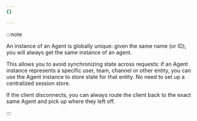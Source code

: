 ```yaml
---
{}

---
```


:::note

An instance of an Agent is globally unique: given the same name (or ID), you will always get the same instance of an agent.

This allows you to avoid synchronizing state across requests: if an Agent instance represents a specific user, team, channel or other entity, you can use the Agent instance to store state for that entity. No need to set up a centralized session store.

If the client disconnects, you can always route the client back to the exact same Agent and pick up where they left off.

:::